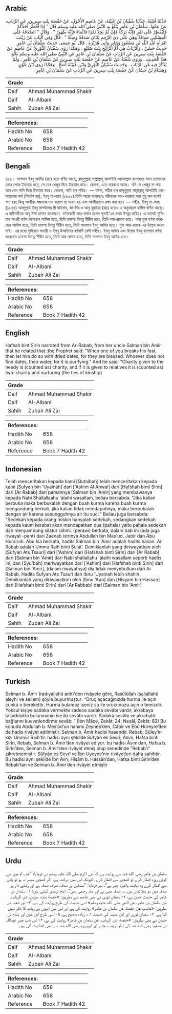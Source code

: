 ## Arabic


<div dir="rtl" lang="ar" style={{fontSize:'larger',backgroundColor:'#f8f9fa',padding:20}}>
حَدَّثَنَا قُتَيْبَةُ، حَدَّثَنَا سُفْيَانُ بْنُ عُيَيْنَةَ، عَنْ عَاصِمٍ الأَحْوَلِ، عَنْ حَفْصَةَ بِنْتِ سِيرِينَ، عَنِ الرَّبَابِ، عَنْ عَمِّهَا، سَلْمَانَ بْنِ عَامِرٍ يَبْلُغُ بِهِ النَّبِيَّ صلى الله عليه وسلم قَالَ ‏"‏ إِذَا أَفْطَرَ أَحَدُكُمْ فَلْيُفْطِرْ عَلَى تَمْرٍ فَإِنَّهُ بَرَكَةٌ فَإِنْ لَمْ يَجِدْ تَمْرًا فَالْمَاءُ فَإِنَّهُ طَهُورٌ ‏"‏ ‏.‏ وَقَالَ ‏"‏ الصَّدَقَةُ عَلَى الْمِسْكِينِ صَدَقَةٌ وَهِيَ عَلَى ذِي الرَّحِمِ ثِنْتَانِ صَدَقَةٌ وَصِلَةٌ ‏"‏ ‏.‏ قَالَ وَفِي الْبَابِ عَنْ زَيْنَبَ امْرَأَةِ عَبْدِ اللَّهِ بْنِ مَسْعُودٍ وَجَابِرٍ وَأَبِي هُرَيْرَةَ ‏.‏ قَالَ أَبُو عِيسَى حَدِيثُ سَلْمَانَ بْنِ عَامِرٍ حَدِيثٌ حَسَنٌ ‏.‏ وَالرَّبَابُ هِيَ أُمُّ الرَّائِحِ بِنْتُ صُلَيْعٍ ‏.‏ وَهَكَذَا رَوَى سُفْيَانُ الثَّوْرِيُّ عَنْ عَاصِمٍ عَنْ حَفْصَةَ بِنْتِ سِيرِينَ عَنِ الرَّبَابِ عَنْ سَلْمَانَ بْنِ عَامِرٍ عَنِ النَّبِيِّ صلى الله عليه وسلم نَحْوَ هَذَا الْحَدِيثِ ‏.‏ وَرَوَى شُعْبَةُ عَنْ عَاصِمٍ عَنْ حَفْصَةَ بِنْتِ سِيرِينَ عَنْ سَلْمَانَ بْنِ عَامِرٍ ‏.‏ وَلَمْ يَذْكُرْ فِيهِ عَنِ الرَّبَابِ ‏.‏ وَحَدِيثُ سُفْيَانَ الثَّوْرِيِّ وَابْنِ عُيَيْنَةَ أَصَحُّ ‏.‏ وَهَكَذَا رَوَى ابْنُ عَوْنٍ وَهِشَامُ بْنُ حَسَّانَ عَنْ حَفْصَةَ بِنْتِ سِيرِينَ عَنِ الرَّبَابِ عَنْ سَلْمَانَ بْنِ عَامِرٍ ‏.‏
</div>
<div style={{backgroundColor:'#f8f9fa',padding:20, marginBottom: 10}}><table> <thead> <tr> <th>Grade</th> <th></th> </tr> </thead> <tbody> <tr><td>Daif</td><td>Ahmad Muhammad Shakir</td></tr><tr><td>Daif</td><td>Al-Albani</td></tr><tr><td>Sahih</td><td>Zubair Ali Zai</td></tr></tbody></table><table> <thead> <tr> <th>References:</th> <th></th> </tr> </thead> <tbody><tr><td>Hadith No</td><td>658</td></tr><tr><td>Arabic No</td><td>658</td></tr><tr><td>Reference</td><td>Book 7 Hadith 42</td></tr></tbody></table></div>

## Bengali


<div dir="ltr" lang="bn" style={{fontSize:'larger',backgroundColor:'#f8f9fa',padding:20}}>
৬৫৮। সালমান ইবনু আমির (রাঃ) হতে বর্ণিত আছে, রাসূলুল্লাহ সাল্লাল্লাহু আলাইহি ওয়াসাল্লাম বলেছেনঃ যখন তোমাদের কোন লোক ইফতার করে, সে যেন খেজুর দিয়ে ইফতার করে। কেননা, এতে বারকাত আছে। যদি সে খেজুর না পায় তবে যেন পানি দিয়ে ইফতার করে। কেননা, পানি হল পবিত্র। — যঈফ, সঠিক হল রাসূলুল্লাহ সাল্লাল্লাহু আলাইহি ওয়াসাল্লামের কর্ম (নির্দেশ নয়), ইবনু মা-জাহ (১৬৯৯) তিনি আরো বলেছেনঃ গরীবদের দান-খায়রাত করা শুধু দান বলেই গণ্য হয়; কিন্তু আত্মীয়-স্বজনকে দান করলে তা দানও হয় এবং আত্মীয়তাও রক্ষা করা হয়। — সহীহ, ইবনু মা-জাহ (১৮৪৪) আবদুল্লাহ ইবনু মাসউদের স্ত্রী যাইনাব, জা-বির ও আবু হুরাইরা (রাঃ) হতেও এ অনুচ্ছেদে হাদীস বর্ণিত আছে। এ হাদীসটিকে আবু ঈসা হাসান বলেছেন। বর্ণনাকারী আর-রাবাব হলেন সুলাই’এর কন্যা উম্মুর রায়িহ। এ ভাবেই সুফিয়ান সাওরী বর্ণনা করেছেন আসিম হতে, তিনি হাফসা বিনতু সীরীন হতে, তিনি আর-রাবাব হতে। আর শুবা বর্ণনা করেছেন আসিম হতে, তিনি হাফসা বিনতু সীরীন হতে, তিনি সালমান ইবনু আমির হতে। শুবা আর-রাবাব-এর উল্লেখ করেন নাই। এর মধ্যে সুফিয়ান সাওরী ও ইবনু উআইনার বর্ণনাটি বেশি সহীহ। ইবনু আউন এবং হিশাম ইবনু হাসসান বর্ণনা করেছেন হাফসা বিনতু সীরীন হতে, তিনি আর-রাবাব হতে, তিনি সালমান ইবনু আমির হতে।
</div>
<div style={{backgroundColor:'#f8f9fa',padding:20, marginBottom: 10}}><table> <thead> <tr> <th>Grade</th> <th></th> </tr> </thead> <tbody> <tr><td>Daif</td><td>Ahmad Muhammad Shakir</td></tr><tr><td>Daif</td><td>Al-Albani</td></tr><tr><td>Sahih</td><td>Zubair Ali Zai</td></tr></tbody></table><table> <thead> <tr> <th>References:</th> <th></th> </tr> </thead> <tbody><tr><td>Hadith No</td><td>658</td></tr><tr><td>Arabic No</td><td>658</td></tr><tr><td>Reference</td><td>Book 7 Hadith 42</td></tr></tbody></table></div>

## English


<div dir="ltr" lang="en" style={{fontSize:'larger',backgroundColor:'#f8f9fa',padding:20}}>
Hafsah bint Sirin narrated from Ar-Rabab, from her uncle Salman bin Amir that he related that :the Prophet said: "When one of you breaks his fast, then let him do so with dried dates, for they are blessed. Whoever does not find dates, then water, for it is purifying." And he said: "Charity given to the needy is (counted as) charity, and if it is given to relatives it is (counted as) two: charity and nurturing (the ties of kinship)
</div>
<div style={{backgroundColor:'#f8f9fa',padding:20, marginBottom: 10}}><table> <thead> <tr> <th>Grade</th> <th></th> </tr> </thead> <tbody> <tr><td>Daif</td><td>Ahmad Muhammad Shakir</td></tr><tr><td>Daif</td><td>Al-Albani</td></tr><tr><td>Sahih</td><td>Zubair Ali Zai</td></tr></tbody></table><table> <thead> <tr> <th>References:</th> <th></th> </tr> </thead> <tbody><tr><td>Hadith No</td><td>658</td></tr><tr><td>Arabic No</td><td>658</td></tr><tr><td>Reference</td><td>Book 7 Hadith 42</td></tr></tbody></table></div>

## Indonesian


<div dir="ltr" lang="id" style={{fontSize:'larger',backgroundColor:'#f8f9fa',padding:20}}>
Telah menceritakan kepada kami [Qutaibah] telah menceritakan kepada kami [Sufyan bin 'Uyainah] dari ['Ashim Al Ahwal] dari [Hafshah binti Sirin] dari [Ar Rabab] dari pamannya [Salman bin 'Amir] yang membawanya kepada Nabi Shallallaahu 'alaihi wasallam, beliau bersabda: "Jika kalian berbuka maka berbukalah dengan buah kurma karena buah kurma mengandung berkah, jika kalian tidak mendapatinya, maka berbukalah dengan air karena sesungguhnya air itu suci." Beliau juga bersabda: "Sedekah kepada orang miskin hanyalah sedekah, sedangkan sedekah kepada kaum kerabat akan mendapatkan dua (pahala) yaitu pahala sedekah dan menyambung silatur rahmi. (perawi) berkata, dalam bab ini (ada juga riwayat -pent) dari Zaenab istrinya Abdullah bin Mas'ud, Jabir dan Abu Hurairah. Abu Isa berkata, hadits Salman bin 'Amir adalah hadits hasan. Ar Rabab adalah Ummu Raih binti Sulai'. Demikianlah yang diriwayatkan oleh [Sufyan Ats Tsauri] dari ['Ashim] dari [Hafshah binti Sirin] dari [Ar Rabab] dari [Salman bin 'Amir] dari Nabi shallallahu 'alaihi wasallam seperti hadits ini, dan [Syu'bah] meriwayatkan dari ['Ashim] dari [Hafshah binti Sirin] dari [Salman bin 'Amir], (dalam riwayatnya) dia tidak menyebutkan dari Ar Rabab. Hadits Sufyan Ats Tsauri dan Ibnu 'Uyainah lebih shahih. Demikianlah yang diriwayatkan oleh [Ibnu 'Aun] dan [Hisyam bin Hassan] dari [Hafshah binti Sirin] dari [Ar Rabbab] dari [Salman bin 'Amir]
</div>
<div style={{backgroundColor:'#f8f9fa',padding:20, marginBottom: 10}}><table> <thead> <tr> <th>Grade</th> <th></th> </tr> </thead> <tbody> <tr><td>Daif</td><td>Ahmad Muhammad Shakir</td></tr><tr><td>Daif</td><td>Al-Albani</td></tr><tr><td>Sahih</td><td>Zubair Ali Zai</td></tr></tbody></table><table> <thead> <tr> <th>References:</th> <th></th> </tr> </thead> <tbody><tr><td>Hadith No</td><td>658</td></tr><tr><td>Arabic No</td><td>658</td></tr><tr><td>Reference</td><td>Book 7 Hadith 42</td></tr></tbody></table></div>

## Turkish


<div dir="ltr" lang="tr" style={{fontSize:'larger',backgroundColor:'#f8f9fa',padding:20}}>
Selman b. Âmir (radıyallahü anh)’den rivâyete göre, Rasûlüllah (sallallahü aleyhi ve sellem) şöyle buyurmuştur: “Oruç açacağınızda hurma ile açın çünkü o berekettir. Hurma bulamaz iseniz su ile orucunuzu açın o temizdir. Yoksul kişiye sadaka vermekte sadece sadaka sevâbı vardır, akrabaya tasaddukta bulunmanın ise iki sevâbı vardır. Sadaka sevâbı ve akrabalık bağlarını kuvvetlendirme sevâbı.” (İbn Mâce, Zekât: 24; Nesâî, Zekât: 82) Bu konuda Abdullah b. Mes’ûd’un hanımı Zeynep’den, Câbir ve Ebû Hüreyre’den de hadis rivâyet edilmiştir. Selman b. Âmir hadisi hasendir. Rebab; Süley’in kızı Ümmür Raih’tir. hadisi aynı şekilde Sûfyân es Sevrî; Âsım, Hafsa binti Sirin, Rebab, Selman b. Âmir’den rivâyet ediyor. bu hadisi Âsım’dan, Hafsa b. Sirin’den, Selman b. Âmir’den rivâyet etmiş olup senedinde “Rebab’ı” zikretmemiştir. Sûfyân es Sevrî ve İbn Uyeyne’nin rivâyetleri daha sahihtir. Bu hadisi aynı şekilde İbn Avn; Hişâm b. Hassân’dan, Hafsa binti Sirin’den Rebab’tan ve Selman b. Âmir’den rivâyet etmiştir
</div>
<div style={{backgroundColor:'#f8f9fa',padding:20, marginBottom: 10}}><table> <thead> <tr> <th>Grade</th> <th></th> </tr> </thead> <tbody> <tr><td>Daif</td><td>Ahmad Muhammad Shakir</td></tr><tr><td>Daif</td><td>Al-Albani</td></tr><tr><td>Sahih</td><td>Zubair Ali Zai</td></tr></tbody></table><table> <thead> <tr> <th>References:</th> <th></th> </tr> </thead> <tbody><tr><td>Hadith No</td><td>658</td></tr><tr><td>Arabic No</td><td>658</td></tr><tr><td>Reference</td><td>Book 7 Hadith 42</td></tr></tbody></table></div>

## Urdu


<div dir="rtl" lang="ur" style={{fontSize:'larger',backgroundColor:'#f8f9fa',padding:20}}>
سلمان بن عامر رضی الله عنہ سے روایت ہے کہ نبی اکرم صلی اللہ علیہ وسلم نے فرمایا: ”جب تم میں سے کوئی روزہ افطار کرے تو کھجور سے افطار کرے، کیونکہ اس میں برکت ہے، اگر کھجور میسر نہ ہو تو پانی سے افطار کرے وہ نہایت پاکیزہ چیز ہے“، نیز فرمایا: ”مسکین پر صدقہ، صرف صدقہ ہے اور رشتے دار پر صدقہ میں دو بھلائیاں ہیں، یہ صدقہ بھی ہے اور صلہ رحمی بھی“۔ امام ترمذی کہتے ہیں: ۱- سلمان بن عامر کی حدیث حسن ہے، ۲- سفیان ثوری نے بھی عاصم سے بطریق: «حفصة بنت سيرين، عن الرباب، عن سلمان بن عامر، عن النبي صلى الله عليه وسلم» اسی حدیث کی طرح روایت کی ہے، ۳- نیز شعبہ نے بطریق: «عاصم، عن حفصة، عن سلمان بن عامر» روایت کی ہے اور اس میں انہوں نے رباب کا ذکر نہیں کیا ہے، ۴- سفیان ثوری اور ابن عیینہ کی حدیث ۱؎ زیادہ صحیح ہے، ۵- اسی طرح ابن عون اور ہشام بن حسان نے بھی بطریق: «حفصة، عن الرباب، عن سلمان بن عامر» روایت کی ہے، ۶- اس باب میں عبداللہ بن مسعود رضی الله عنہ کی اہلیہ زینب، جابر اور ابوہریرہ رضی الله عنہ سے بھی احادیث آئی ہیں۔
</div>
<div style={{backgroundColor:'#f8f9fa',padding:20, marginBottom: 10}}><table> <thead> <tr> <th>Grade</th> <th></th> </tr> </thead> <tbody> <tr><td>Daif</td><td>Ahmad Muhammad Shakir</td></tr><tr><td>Daif</td><td>Al-Albani</td></tr><tr><td>Sahih</td><td>Zubair Ali Zai</td></tr></tbody></table><table> <thead> <tr> <th>References:</th> <th></th> </tr> </thead> <tbody><tr><td>Hadith No</td><td>658</td></tr><tr><td>Arabic No</td><td>658</td></tr><tr><td>Reference</td><td>Book 7 Hadith 42</td></tr></tbody></table></div>